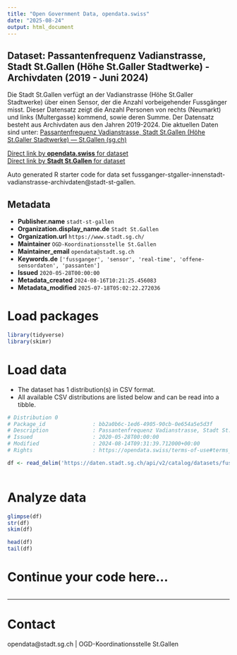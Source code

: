 ```yaml
---
title: "Open Government Data, opendata.swiss"
date: "2025-08-24"
output: html_document
---
```


## Dataset: Passantenfrequenz Vadianstrasse, Stadt St.Gallen (Höhe St.Galler Stadtwerke) - Archivdaten (2019 - Juni 2024)

Die Stadt St.Gallen verfügt an der Vadianstrasse (Höhe St.Galler Stadtwerke) über einen Sensor, der die Anzahl vorbeigehender Fussgänger misst. Dieser Datensatz zeigt die Anzahl Personen von rechts (Neumarkt) und links (Multergasse) kommend, sowie deren Summe. Der Datensatz besteht aus Archivdaten aus den Jahren 2019-2024. Die aktuellen Daten sind unter: [Passantenfrequenz Vadianstrasse, Stadt St.Gallen (Höhe St.Galler Stadtwerke) — St.Gallen (sg.ch)](https://daten.stadt.sg.ch/explore/dataset/fussganger-stgaller-innenstadt-vadianstrasse/information/?disjunctive.tag_nr&disjunctive.wochentag&disjunctive.arbeitstag)

[Direct link by **opendata.swiss** for dataset](https://opendata.swiss/de/dataset/passantenfrequenz-vadianstrasse-stadt-st-gallen-hohe-st-galler-stadtwerke-archivdaten-2019-2024)<br>
[Direct link by **Stadt St.Gallen** for dataset](https://daten.stadt.sg.ch/explore/dataset/fussganger-stgaller-innenstadt-vadianstrasse-archivdaten/)

Auto generated R starter code for data set fussganger-stgaller-innenstadt-vadianstrasse-archivdaten@stadt-st-gallen.

## Metadata

- **Publisher.name** `stadt-st-gallen`
- **Organization.display_name.de** `Stadt St.Gallen`
- **Organization.url** `https://www.stadt.sg.ch/`
- **Maintainer** `OGD-Koordinationsstelle St.Gallen`
- **Maintainer_email** `opendata@stadt.sg.ch`
- **Keywords.de** `['fussganger', 'sensor', 'real-time', 'offene-sensordaten', 'passanten']`
- **Issued** `2020-05-28T00:00:00`
- **Metadata_created** `2024-08-16T10:21:25.456083`
- **Metadata_modified** `2025-07-18T05:02:22.272036`


# Load packages

```r

library(tidyverse)
library(skimr)

```

# Load data

-   The dataset has 1 distribution(s) in CSV format.
-   All available CSV distributions are listed below and can be read into a tibble.

```r

# Distribution 0
# Package_id               : bb2a0b6c-1ed6-4905-90cb-0e654a5e5d3f
# Description              : Passantenfrequenz Vadianstrasse, Stadt St.Gallen (Höhe St.Galler Stadtwerke) - Archivdaten (2019 - Juni 2024) (csv)
# Issued                   : 2020-05-28T00:00:00
# Modified                 : 2024-08-14T09:31:39.712000+00:00
# Rights                   : https://opendata.swiss/terms-of-use#terms_by

df <- read_delim('https://daten.stadt.sg.ch/api/v2/catalog/datasets/fussganger-stgaller-innenstadt-vadianstrasse-archivdaten/exports/csv?use_labels=true')



```

# Analyze data

```r

glimpse(df)
str(df)
skim(df)

head(df)
tail(df)

```

# Continue your code here...

```r

```

------------------------------------------------------------------------

# Contact

opendata@stadt.sg.ch | OGD-Koordinationsstelle St.Gallen
